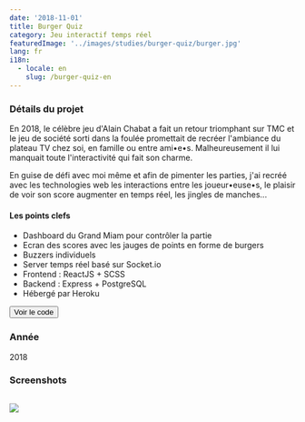 ```yaml
---
date: '2018-11-01'
title: Burger Quiz
category: Jeu interactif temps réel
featuredImage: '../images/studies/burger-quiz/burger.jpg'
lang: fr
i18n:
  - locale: en
    slug: /burger-quiz-en
---
```


### Détails du projet

En 2018, le célèbre jeu d'Alain Chabat a fait un retour triomphant sur TMC et le jeu de société sorti dans la foulée promettait de recréer l'ambiance du plateau TV chez soi, en famille ou entre ami•e•s. Malheureusement il lui manquait toute l'interactivité qui fait son charme.

En guise de défi avec moi même et afin de pimenter les parties, j'ai recréé avec les technologies web les interactions entre les joueur•euse•s, le plaisir de voir son score augmenter en temps réel, les jingles de manches...

#### Les points clefs

- Dashboard du Grand Miam pour contrôler la partie
- Ecran des scores avec les jauges de points en forme de burgers
- Buzzers individuels
- Server temps réel basé sur Socket.io
- Frontend : ReactJS + SCSS
- Backend : Express + PostgreSQL
- Hébergé par Heroku

<p style={{textAlign: 'center'}}><Button href="https://github.com/search?q=jsoulet%2Fbgz&type=Repositories">Voir le code</Button></p>

### Année
2018

### Screenshots

<Image>

![](../images/studies/burger-quiz/compo.jpg)

</Image>
